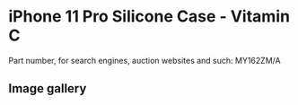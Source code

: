 
# iPhone 11 Pro Silicone Case - Vitamin C

Part number, for search engines, auction websites and such: MY162ZM/A

## Image gallery

<div style={{ width: "768px" }}>
  <GalleryComponent
    images={[
      {
        original: "/everysource/MY162.webp",
        thumbnail: "/everypreview/MY162.webp",
      },
      {
        original: "/everysource/MY162_AV1.webp",
        thumbnail: "/everypreview/MY162_AV1.webp",
      },
      {
        original: "/everysource/MY162_AV2.webp",
        thumbnail: "/everypreview/MY162_AV2.webp",
      },
      {
        original: "/everysource/MY162_AV3.webp",
        thumbnail: "/everypreview/MY162_AV3.webp",
      },
      {
        original: "/everysource/MY162_AV4.webp",
        thumbnail: "/everypreview/MY162_AV4.webp",
      },
      {
        original: "/everysource/MY162_AV5.webp",
        thumbnail: "/everypreview/MY162_AV5.webp",
      }
    ]}
  />
</div>
